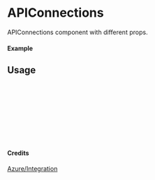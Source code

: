 
<Meta of={APIConnections} title="Azure/Integration/APIConnections" />

# APIConnections

APIConnections component with different props.

#### Example

<Canvas of={APIConnections.Primary} />

## Usage

```ts
import { APIConnections } from "yadl-ui";

const Example = () => {
  return (
      <APIConnections />
  );
};

export default Example;
```

#### Credits
[Azure/Integration](https://learn.microsoft.com/en-us/azure/architecture/icons/)
